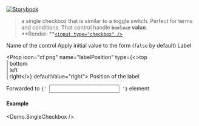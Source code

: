 
[![Storybook](https://img.shields.io/badge/Storybook-%23E06A8C?style=flat-square&logo=storybook&labelColor=%23ececec)](https://master--6181962da34217003a0d0018.chromatic.com?path=/story/controls-singlecheckbox--default-control)

> a single checkbox that is similar to a toggle switch. Perfect for terms and conditions. That control handle **`boolean` value**.<br />
> **Render: **[`<input type="checkbox" />`](https://developer.mozilla.org/en-US/docs/Web/HTML/Element/input/checkbox)

<Props>
  <Prop icon="cf.png" name="name" type="string" required>
    Name of the control
  </Prop>

  <Prop icon="cf.png" name="applyInitialValue" type="boolean" defaultValue="false">
    Apply initial value to the form (<code>false</code> by default)
  </Prop>

  <Prop icon="cf.png" name="label" type="string">
    Label
  </Prop>

  <Prop icon="cf.png" name="labelPosition" type={<>top<br />| bottom<br />| left<br />| right</>} defaultValue="right">
    Position of the label
  </Prop>

  <Prop icon="react.png" name="{...props}" type="object">
    Forwarded to <code>{' <input /> '}</code> element
  </Prop>
</Props>

#### Example
<Demo.SingleCheckbox />